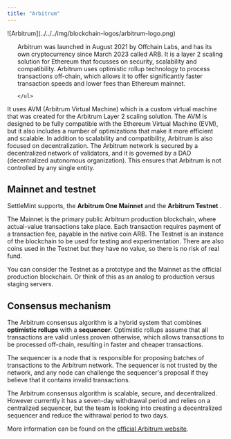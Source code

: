```yaml
---
title: "Arbitrum"
---
```


<div style={{ display: 'flex', alignItems: 'flex-start', gap: '1.5rem' }}>
  <div style={{ flex: '0 0 15%' }}>
  ![Arbitrum](../../../img/blockchain-logos/arbitrum-logo.png)
  </div>
  <div style={{ flex: '1', paddingLeft: '1rem' }}>
    <ul>

Arbitrum was launched in August 2021 by Offchain Labs, and has its own
cryptocurrency since March 2023 called ARB. It is a layer 2 scaling solution for
Ethereum that focusses on security, scalability and compatibility. Arbitrum uses
optimistic rollup technology to process transactions off-chain, which allows it
to offer significantly faster transaction speeds and lower fees than Ethereum
mainnet.

    </ul>

  </div>
</div>

It uses AVM (Arbitrum Virtual Machine) which is a custom virtual machine that
was created for the Arbitrum Layer 2 scaling solution. The AVM is designed to be
fully compatible with the Ethereum Virtual Machine (EVM), but it also includes a
number of optimizations that make it more efficient and scalable. In addition to
scalability and compatibility, Arbitrum is also focused on decentralization. The
Arbitrum network is secured by a decentralized network of validators, and it is
governed by a DAO (decentralized autonomous organization). This ensures that
Arbitrum is not controlled by any single entity.

## Mainnet and testnet

SettleMint supports, the **Arbitrum One Mainnet** and the **Arbitrum Testnet** .

The Mainnet is the primary public Arbitrum production blockchain, where
actual-value transactions take place. Each transaction requires payment of a
transaction fee, payable in the native coin ARB. The Testnet is an instance of
the blockchain to be used for testing and experimentation. There are also coins
used in the Testnet but they have no value, so there is no risk of real fund.

You can consider the Testnet as a prototype and the Mainnet as the official
production blockchain. Or think of this as an analog to production versus
staging servers.

## Consensus mechanism

The Arbitrum consensus algorithm is a hybrid system that combines **optimistic
rollups** with a **sequencer**. Optimistic rollups assume that all transactions
are valid unless proven otherwise, which allows transactions to be processed
off-chain, resulting in faster and cheaper transactions.

The sequencer is a node that is responsible for proposing batches of
transactions to the Arbitrum network. The sequencer is not trusted by the
network, and any node can challenge the sequencer's proposal if they believe
that it contains invalid transactions.

The Arbitrum consensus algorithm is scalable, secure, and decentralized. However
currently it has a seven-day withdrawal period and relies on a centralized
sequencer, but the team is looking into creating a decentralized sequencer and
reduce the withrawal period to two days.

More information can be found on the
[official Arbitrum website](https://docs.arbitrum.io/intro/).
